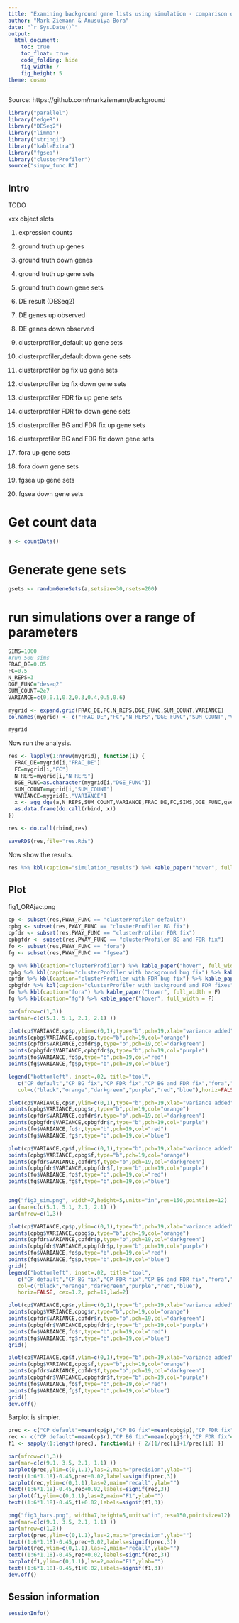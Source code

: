 ```yaml
---
title: "Examining background gene lists using simulation - comparison of different enrichment techniques"
author: "Mark Ziemann & Anusuiya Bora"
date: "`r Sys.Date()`"
output:
  html_document:
    toc: true
    toc_float: true
    code_folding: hide
    fig_width: 7
    fig_height: 5
theme: cosmo
---
```


Source: https://github.com/markziemann/background

```r

library("parallel")
library("edgeR")
library("DESeq2")
library("limma")
library("stringi")
library("kableExtra")
library("fgsea")
library("clusterProfiler")
source("simpw_func.R")

```

## Intro

TODO


xxx object slots

1. expression counts

2. ground truth up genes

3. ground truth down genes

4. ground truth up gene sets

5. ground truth down gene sets

6. DE result (DESeq2)

7. DE genes up observed

8. DE genes down observed

9. clusterprofiler_default up gene sets

10. clusterprofiler_default down gene sets

11. clusterprofiler bg fix up gene sets

12. clusterprofiler bg fix down gene sets

13. clusterprofiler FDR fix up gene sets

14. clusterprofiler FDR fix down gene sets

15. clusterprofiler BG and FDR fix up gene sets

16. clusterprofiler BG and FDR fix down gene sets

17. fora up gene sets

18. fora down gene sets

19. fgsea up gene sets

20. fgsea down gene sets

# Get count data

```r

a <- countData()

```

# Generate gene sets

```r

gsets <- randomGeneSets(a,setsize=30,nsets=200)

```

# run simulations over a range of parameters

```r

SIMS=1000
#run 500 sims
FRAC_DE=0.05
FC=0.5
N_REPS=3
DGE_FUNC="deseq2"
SUM_COUNT=2e7
VARIANCE=c(0,0.1,0.2,0.3,0.4,0.5,0.6)

mygrid <- expand.grid(FRAC_DE,FC,N_REPS,DGE_FUNC,SUM_COUNT,VARIANCE)
colnames(mygrid) <- c("FRAC_DE","FC","N_REPS","DGE_FUNC","SUM_COUNT","VARIANCE")

mygrid

```

Now run the analysis.

```r

res <- lapply(1:nrow(mygrid), function(i) {
  FRAC_DE=mygrid[i,"FRAC_DE"]
  FC=mygrid[i,"FC"]
  N_REPS=mygrid[i,"N_REPS"]
  DGE_FUNC=as.character(mygrid[i,"DGE_FUNC"])
  SUM_COUNT=mygrid[i,"SUM_COUNT"]
  VARIANCE=mygrid[i,"VARIANCE"]
  x <- agg_dge(a,N_REPS,SUM_COUNT,VARIANCE,FRAC_DE,FC,SIMS,DGE_FUNC,gsets,cores=32)
  as.data.frame(do.call(rbind, x))
})

res <- do.call(rbind,res)

saveRDS(res,file="res.Rds")

```

Now show the results.

```r

res %>% kbl(caption="simulation_results") %>% kable_paper("hover", full_width = F)

```

## Plot

fig1_ORAjac.png

```r

cp <- subset(res,PWAY_FUNC == "clusterProfiler default")
cpbg <- subset(res,PWAY_FUNC == "clusterProfiler BG fix")
cpfdr <- subset(res,PWAY_FUNC == "clusterProfiler FDR fix")
cpbgfdr <- subset(res,PWAY_FUNC == "clusterProfiler BG and FDR fix")
fo <- subset(res,PWAY_FUNC == "fora")
fg <- subset(res,PWAY_FUNC == "fgsea")

cp %>% kbl(caption="clusterProfiler") %>% kable_paper("hover", full_width = F)
cpbg %>% kbl(caption="clusterProfiler with background bug fix") %>% kable_paper("hover", full_width = F)
cpfdr %>% kbl(caption="clusterProfiler with FDR bug fix") %>% kable_paper("hover", full_width = F)
cpbgfdr %>% kbl(caption="clusterProfiler with background and FDR fixes") %>% kable_paper("hover", full_width = F)
fo %>% kbl(caption="fora") %>% kable_paper("hover", full_width = F)
fg %>% kbl(caption="fg") %>% kable_paper("hover", full_width = F)

par(mfrow=c(1,3))
par(mar=c(c(5.1, 5.1, 2.1, 2.1) ))

plot(cp$VARIANCE,cp$p,ylim=c(0,1),type="b",pch=19,xlab="variance added",ylab="index",main="precision")
points(cpbg$VARIANCE,cpbg$p,type="b",pch=19,col="orange")
points(cpfdr$VARIANCE,cpfdr$p,type="b",pch=19,col="darkgreen")
points(cpbgfdr$VARIANCE,cpbgfdr$p,type="b",pch=19,col="purple")
points(fo$VARIANCE,fo$p,type="b",pch=19,col="red")
points(fg$VARIANCE,fg$p,type="b",pch=19,col="blue")

legend("bottomleft", inset=.02, title="tool",
   c("CP default","CP BG fix","CP FDR fix","CP BG and FDR fix","fora","fgsea"),
   col=c("black","orange","darkgreen","purple","red","blue"),horiz=FALSE, cex=1.2, pch=19,lwd=2)

plot(cp$VARIANCE,cp$r,ylim=c(0,1),type="b",pch=19,xlab="variance added",ylab="index",main="recall")
points(cpbg$VARIANCE,cpbg$r,type="b",pch=19,col="orange")
points(cpfdr$VARIANCE,cpfdr$r,type="b",pch=19,col="darkgreen")
points(cpbgfdr$VARIANCE,cpbgfdr$r,type="b",pch=19,col="purple")
points(fo$VARIANCE,fo$r,type="b",pch=19,col="red")
points(fg$VARIANCE,fg$r,type="b",pch=19,col="blue")

plot(cp$VARIANCE,cp$f,ylim=c(0,1),type="b",pch=19,xlab="variance added",ylab="index",main="f1")
points(cpbg$VARIANCE,cpbg$f,type="b",pch=19,col="orange")
points(cpfdr$VARIANCE,cpfdr$f,type="b",pch=19,col="darkgreen")
points(cpbgfdr$VARIANCE,cpbgfdr$f,type="b",pch=19,col="purple")
points(fo$VARIANCE,fo$f,type="b",pch=19,col="red")
points(fg$VARIANCE,fg$f,type="b",pch=19,col="blue")


png("fig3_sim.png", width=7,height=5,units="in",res=150,pointsize=12)
par(mar=c(c(5.1, 5.1, 2.1, 2.1) ))
par(mfrow=c(1,3))

plot(cp$VARIANCE,cp$p,ylim=c(0,1),type="b",pch=19,xlab="variance added",ylab="index",main="precision")
points(cpbg$VARIANCE,cpbg$p,type="b",pch=19,col="orange")
points(cpfdr$VARIANCE,cpfdr$p,type="b",pch=19,col="darkgreen")
points(cpbgfdr$VARIANCE,cpbgfdr$p,type="b",pch=19,col="purple")
points(fo$VARIANCE,fo$p,type="b",pch=19,col="red")
points(fg$VARIANCE,fg$p,type="b",pch=19,col="blue")
grid()
legend("bottomleft", inset=.02, title="tool",
   c("CP default","CP BG fix","CP FDR fix","CP BG and FDR fix","fora","fgsea"),
   col=c("black","orange","darkgreen","purple","red","blue"),
   horiz=FALSE, cex=1.2, pch=19,lwd=2)

plot(cp$VARIANCE,cp$r,ylim=c(0,1),type="b",pch=19,xlab="variance added",ylab="index",main="recall")
points(cpbg$VARIANCE,cpbg$r,type="b",pch=19,col="orange")
points(cpfdr$VARIANCE,cpfdr$r,type="b",pch=19,col="darkgreen")
points(cpbgfdr$VARIANCE,cpbgfdr$r,type="b",pch=19,col="purple")
points(fo$VARIANCE,fo$r,type="b",pch=19,col="red")
points(fg$VARIANCE,fg$r,type="b",pch=19,col="blue")
grid()

plot(cp$VARIANCE,cp$f,ylim=c(0,1),type="b",pch=19,xlab="variance added",ylab="index",main="f1")
points(cpbg$VARIANCE,cpbg$f,type="b",pch=19,col="orange")
points(cpfdr$VARIANCE,cpfdr$f,type="b",pch=19,col="darkgreen")
points(cpbgfdr$VARIANCE,cpbgfdr$f,type="b",pch=19,col="purple")
points(fo$VARIANCE,fo$f,type="b",pch=19,col="red")
points(fg$VARIANCE,fg$f,type="b",pch=19,col="blue")
grid()
dev.off()

```

Barplot is simpler.

```r

prec <- c("CP default"=mean(cp$p),"CP BG fix"=mean(cpbg$p),"CP FDR fix"=mean(cpfdr$p),"CP BG and FDR fix"=mean(cpbgfdr$p),"fora"=mean(fo$p),"fgsea"=mean(fg$p))
rec <- c("CP default"=mean(cp$r),"CP BG fix"=mean(cpbg$r),"CP FDR fix"=mean(cpfdr$r),"CP BG and FDR fix"=mean(cpbgfdr$r),"fora"=mean(fo$r),"fgsea"=mean(fg$r))
f1 <- sapply(1:length(prec), function(i) { 2/(1/rec[i]+1/prec[i]) })

par(mfrow=c(1,3))
par(mar=c(c(9.1, 3.5, 2.1, 1.1) ))
barplot(prec,ylim=c(0,1.1),las=2,main="precision",ylab="")
text((1:6*1.18)-0.45,prec+0.02,labels=signif(prec,3))
barplot(rec,ylim=c(0,1.1),las=2,main="recall",ylab="")
text((1:6*1.18)-0.45,rec+0.02,labels=signif(rec,3))
barplot(f1,ylim=c(0,1.1),las=2,main="F1",ylab="")
text((1:6*1.18)-0.45,f1+0.02,labels=signif(f1,3))

png("fig3_bars.png", width=7,height=5,units="in",res=150,pointsize=12)
par(mar=c(c(9.1, 3.5, 2.1, 1.1) ))
par(mfrow=c(1,3))
barplot(prec,ylim=c(0,1.1),las=2,main="precision",ylab="")
text((1:6*1.18)-0.45,prec+0.02,labels=signif(prec,3))
barplot(rec,ylim=c(0,1.1),las=2,main="recall",ylab="")
text((1:6*1.18)-0.45,rec+0.02,labels=signif(rec,3))
barplot(f1,ylim=c(0,1.1),las=2,main="F1",ylab="")
text((1:6*1.18)-0.45,f1+0.02,labels=signif(f1,3))
dev.off()

```

## Session information


```r

sessionInfo()

```
